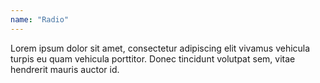 ```yaml
---
name: "Radio"
---
```


Lorem ipsum dolor sit amet, consectetur adipiscing elit vivamus vehicula
turpis eu quam vehicula porttitor. Donec tincidunt volutpat sem, vitae
hendrerit mauris auctor id.


<RadioGroup name="colours">
  <Radio id="orange" label="Red" />
  <Radio id="violet" label="Green" defaultChecked />
  <Radio id="yellow" label="Blue" />
</RadioGroup>
